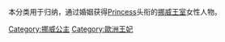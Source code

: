 本分类用于归纳，通过婚姻获得[[Princess|Princess]]头衔的[[挪威王室|挪威王室]]女性人物。

[[Category:挪威公主|Category:挪威公主]]
[[Category:歐洲王妃|Category:歐洲王妃]]